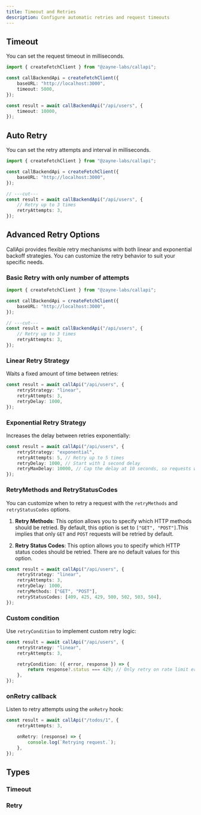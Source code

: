 ```yaml
---
title: Timeout and Retries
description: Configure automatic retries and request timeouts
---
```


## Timeout

You can set the request timeout in milliseconds.

```ts title="api.ts"
import { createFetchClient } from "@zayne-labs/callapi";

const callBackendApi = createFetchClient({
	baseURL: "http://localhost:3000",
	timeout: 5000,
});

const result = await callBackendApi("/api/users", {
	timeout: 10000,
});
```

## Auto Retry

You can set the retry attempts and interval in milliseconds.

```ts title="api.ts"
import { createFetchClient } from "@zayne-labs/callapi";

const callBackendApi = createFetchClient({
	baseURL: "http://localhost:3000",
});

// ---cut---
const result = await callBackendApi("/api/users", {
	// Retry up to 3 times
	retryAttempts: 3,
});
```

## Advanced Retry Options

CallApi provides flexible retry mechanisms with both linear and exponential backoff strategies. You can customize the retry behavior to suit your specific needs.

### Basic Retry with only number of attempts

```ts title="api.ts"
import { createFetchClient } from "@zayne-labs/callapi";

const callBackendApi = createFetchClient({
	baseURL: "http://localhost:3000",
});

// ---cut---
const result = await callBackendApi("/api/users", {
	// Retry up to 3 times
	retryAttempts: 3,
});
```

### Linear Retry Strategy

Waits a fixed amount of time between retries:

```ts title="api.ts"
const result = await callApi("/api/users", {
	retryStrategy: "linear",
	retryAttempts: 3,
	retryDelay: 1000,
});
```

### Exponential Retry Strategy

Increases the delay between retries exponentially:

```ts title="api.ts"
const result = await callApi("/api/users", {
	retryStrategy: "exponential",
	retryAttempts: 5, // Retry up to 5 times
	retryDelay: 1000, // Start with 1 second delay
	retryMaxDelay: 10000, // Cap the delay at 10 seconds, so requests would go out after 1s then 2s, 4s, 8s, 10s
});
```

### RetryMethods and RetryStatusCodes

You can customize when to retry a request with the `retryMethods` and `retryStatusCodes` options.

1. **Retry Methods**: This option allows you to specify which HTTP methods should be retried. By default, this option is set to `["GET", "POST"]`.This implies that only `GET` and `POST` requests will be retried by default.

2. **Retry Status Codes**: This option allows you to specify which HTTP status codes should be retried. There are no default values for this option.

```ts title="api.ts"
const result = await callApi("/api/users", {
	retryStrategy: "linear",
	retryAttempts: 3,
	retryDelay: 1000,
	retryMethods: ["GET", "POST"],
	retryStatusCodes: [409, 425, 429, 500, 502, 503, 504],
});
```

### Custom condition

Use `retryCondition` to implement custom retry logic:

```ts title="api.ts"
const result = await callApi("/api/users", {
	retryStrategy: "linear",
	retryAttempts: 3,

	retryCondition: ({ error, response }) => {
		return response?.status === 429; // Only retry on rate limit errors
	},
});
```

### onRetry callback

Listen to retry attempts using the `onRetry` hook:

```ts title="api.ts"
const result = await callApi("/todos/1", {
	retryAttempts: 3,

	onRetry: (response) => {
		console.log(`Retrying request.`);
	},
});
```

## Types

### Timeout

<auto-type-table path="../../lib/callapi-options.ts" name="TimeoutOptions" />

### Retry

<auto-type-table path="../../lib/callapi-options.ts" name="RetryOptions" />
